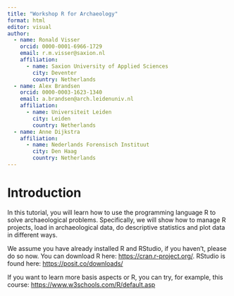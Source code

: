 ```yaml
---
title: "Workshop R for Archaeology"
format: html
editor: visual
author:
  - name: Ronald Visser
    orcid: 0000-0001-6966-1729
    email: r.m.visser@saxion.nl
    affiliation: 
      - name: Saxion University of Applied Sciences
        city: Deventer
        country: Netherlands
  - name: Alex Brandsen
    orcid: 0000-0003-1623-1340
    email: a.brandsen@arch.leidenuniv.nl
    affiliation: 
      - name: Universiteit Leiden
        city: Leiden
        country: Netherlands
  - name: Anne Dijkstra
    affiliation: 
      - name: Nederlands Forensisch Instituut
        city: Den Haag
        country: Netherlands
---
```


# Introduction

In this tutorial, you will learn how to use the programming language R to solve archaeological problems. Specifically, we will show how to manage R projects, load in archaeological data, do descriptive statistics and plot data in different ways.

We assume you have already installed R and RStudio, if you haven't, please do so now. You can download R here: <https://cran.r-project.org/>. RStudio is found here: <https://posit.co/downloads/>

If you want to learn more basis aspects or R, you can try, for example, this course: <https://www.w3schools.com/R/default.asp>
